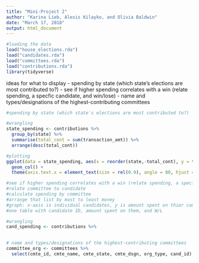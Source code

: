 ```yaml
---
title: "Mini-Project 2"
author: "Karina Lieb, Alexis Kilayko, and Olivia Baldwin"
date: "March 17, 2018"
output: html_document
---
```


```r
#loading the data
load("house_elections.rda")
load("candidates.rda")
load("committees.rda")
load("contributions.rda")
library(tidyverse)
```

ideas for what to display
- spending by state (which state's elections are most contributed to?)
- see if higher spending correlates with a win (relate spending, a specfic candidate, and win/lose)
- name and types/designations of the highest-contributing committees

```r
#spending by state (which state's elections are most contributed to?)

#wrangling
state_spending <- contributions %>%
  group_by(state) %>%
  summarise(total_cont = sum(transaction_amt)) %>%
  arrange(desc(total_cont))

#plotting
ggplot(data = state_spending, aes(x = reorder(state,-total_cont), y = total_cont)) +
  geom_col() +
  theme(axis.text.x = element_text(size = rel(0.9), angle = 80, hjust = 1))
```

```r
#see if higher spending correlates with a win (relate spending, a specfic candidate, and win/lose) 
#relate committee to candidate
#calculate spending by committee
#arrange that list by most to least money
#graph: x-axis is individual candidates, y is amount spent on thier committee, color is W/L 
#one table with candidate ID, amount spent on them, and W/L

#wrangling
cand_spending <- contributions %>%
  
```

```r
# name and types/designations of the highest-contributing committees
committee_org <- committees %>%
  select(cmte_id, cmte_name, cmte_state, cmte_dsgn, org_type, cand_id)
```